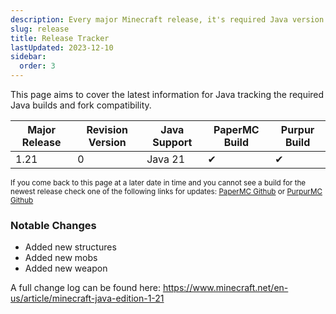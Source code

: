 ```yaml
---
description: Every major Minecraft release, it's required Java version and noticable changes.
slug: release
title: Release Tracker
lastUpdated: 2023-12-10
sidebar:
  order: 3
---
```


This page aims to cover the latest information for Java tracking the required Java builds and fork compatibility.

| Major Release | Revision Version | Java Support     | PaperMC Build | Purpur Build |
| ------------- | ---------------- | ---------------- | ------------- | ------------ |
| 1.21          | 0                | Java 21          | ✔             | ✔            |

<small>If you come back to this page at a later date in time and you cannot see a build for the newest release check one of the following links for updates: <a href="https://link.setup.md/papergithub">PaperMC Github</a> or <a href="https://link.setup.md/purpurgithub">PurpurMC Github</a></small>

### Notable Changes

<ul class="pl-5 list-disc">
  <li>Added new structures</li>
  <li>Added new mobs</li>
  <li>Added new weapon</li>
</ul>

A full change log can be found here: https://www.minecraft.net/en-us/article/minecraft-java-edition-1-21
